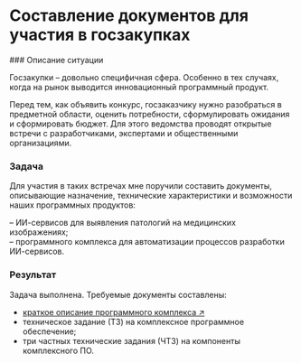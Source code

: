 
# Составление документов для участия в госзакупках

<Steps>
### Описание ситуации

Госзакупки – довольно специфичная сфера. Особенно в тех случаях, когда на рынок выводится инновационный программный продукт. 

Перед тем, как объявить конкурс, госзаказчику нужно разобраться в предметной области, оценить потребности, сформулировать ожидания и сформировать бюджет. Для этого ведомства проводят открытые встречи с разработчиками, экспертами и общественными организациями.

### Задача

Для участия в таких встречах мне поручили составить документы, описывающие назначение, технические характеристики и возможности наших программных продуктов:

– ИИ-сервисов для выявления патологий на медицинских изображениях;  
– программного комплекса для автоматизации процессов разработки ИИ-сервисов.

### Результат

Задача выполнена. Требуемые документы составлены:

- [краткое описание программного комплекса ↗](https://drive.google.com/file/d/1QUUQ2VPHa6-k32d0_-uDtktQr2EoSj7D/view?usp=share_link)
- техническое задание (ТЗ) на комплексное программное обеспечение;
- три частных технические задания (ЧТЗ) на компоненты комплексного ПО.

</Steps>